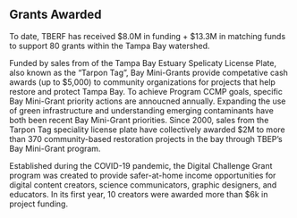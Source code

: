 <!-- # Informed, Engaged, Responsible Community -->

## Grants Awarded

To date, TBERF has received $8.0M in funding + $13.3M in matching funds to support 80 grants within the Tampa Bay watershed.

Funded by sales from of the Tampa Bay Estuary Spelicaty License Plate, also known as the "Tarpon Tag", Bay Mini-Grants provide competative cash awards (up to $5,000) to community organizations for projects that help restore and protect Tampa Bay. To achieve Program CCMP goals, specific Bay Mini-Grant priority actions are annoucned annually. Expanding the use of green infrastructure and understanding emerging contaminants have both been recent Bay Mini-Grant priorities. Since 2000, sales from the Tarpon Tag speciality license plate have collectively awarded $2M to more than 370 community-based restoration projects in the bay through TBEP's Bay Mini-Grant program.

Established during the COVID-19 pandemic, the Digital Challenge Grant program was created to provide safer-at-home income opportunities for digital content creators, science communicators, graphic designers, and educators. In its first year, 10 creators were awarded more than $6k in project funding.
